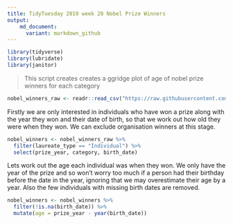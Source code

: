 ```yaml
---
title: TidyTuesday 2019 week 20 Nobel Prize Winners
output:
    md_document:
      variant: markdown_github
---
```


```r
library(tidyverse)
library(lubridate)
library(janitor)
```

> This script creates creates a ggridge plot of age of nobel prize winners for each category

```r
nobel_winners_raw <- readr::read_csv("https://raw.githubusercontent.com/rfordatascience/tidytuesday/master/data/2019/2019-05-14/nobel_winners.csv")
```

Firstly we are only interested in individuals who have won a prize along with the year they won and their date of birth, so that we work out how old they were when they won. We can exclude organisation winners at this stage.

```r
nobel_winners <- nobel_winners_raw %>% 
  filter(laureate_type == "Individual") %>% 
  select(prize_year, category, birth_date) 
```

Lets work out the age each individual was when they won. We only have the year of the prize and so won't worry too much if a person had their birthday before the date in the year, ignoring that we may overestimate their age by a year. Also the few individuals with missing birth dates are removed.

```r
nobel_winners <- nobel_winners %>% 
  filter(!is.na(birth_date)) %>% 
  mutate(age = prize_year - year(birth_date)) 
```





